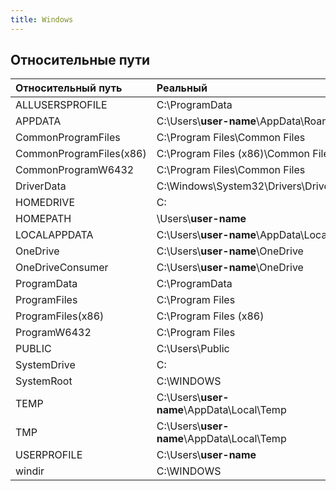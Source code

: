 ```yaml
---
title: Windows
---
```


## Относительные пути

Относительный путь       | Реальный 
:------------------------|:-
ALLUSERSPROFILE          | C:\ProgramData                               
APPDATA                  | C:\Users\\**user-name**\AppData\Roaming
CommonProgramFiles       | C:\Program Files\Common Files
CommonProgramFiles(x86)  | C:\Program Files (x86)\Common Files
CommonProgramW6432       | C:\Program Files\Common Files
DriverData               | C:\Windows\System32\Drivers\DriverData
HOMEDRIVE                | C:
HOMEPATH                 | \Users\\**user-name**
LOCALAPPDATA             | C:\Users\\**user-name**\AppData\Local
OneDrive                 | C:\Users\\**user-name**\OneDrive
OneDriveConsumer         | C:\Users\\**user-name**\OneDrive
ProgramData              | C:\ProgramData
ProgramFiles             | C:\Program Files
ProgramFiles(x86)        | C:\Program Files (x86)
ProgramW6432             | C:\Program Files
PUBLIC                   | C:\Users\Public
SystemDrive              | C:
SystemRoot               | C:\WINDOWS
TEMP                     | C:\Users\\**user-name**\AppData\Local\Temp
TMP                      | C:\Users\\**user-name**\AppData\Local\Temp
USERPROFILE              | C:\Users\\**user-name**
windir                   | C:\WINDOWS

